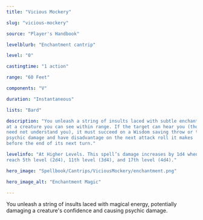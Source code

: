 ```yaml
---
title: "Vicious Mockery"

slug: "vicious-mockery"

source: "Player's Handbook"

levelblurb: "Enchantment cantrip"

level: "0"

castingtime: "1 action"

range: "60 Feet"

components: "V"

duration: "Instantaneous"

lists: "Bard"

description: "You unleash a string of insults laced with subtle enchantments 
at a creature you can see within range. If the target can hear you (though it 
need not understand you), it must succeed on a Wisdom saving throw or take 1d4
psychic damage and have disadvantage on the next attack roll it makes 
before the end of its next turn."

levelinfo: "At Higher Levels. This spell’s damage increases by 1d4 when you 
reach 5th level (2d4), 11th level (3d4), and 17th level (4d4)."

hero_image: "Spellbook/Cantrips/ViciousMockery/enchantment.png"

hero_image_alt: "Enchantment Magic"

---
```

You unleash a string of insults laced with magical energy, potentially damaging a creature's confidence and causing psychic damage.